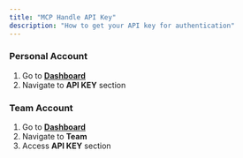 ```yaml
---
title: "MCP Handle API Key"
description: "How to get your API key for authentication"
---
```


### Personal Account
1. Go to **[Dashboard](https://www.mcp-handle.dev/home/)**
2. Navigate to **API KEY** section

### Team Account
1. Go to **[Dashboard](https://www.mcp-handle.dev/home/)**
2. Navigate to **Team**
3. Access **API KEY** section
